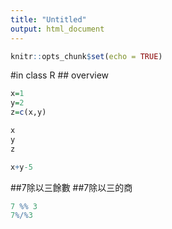 ```yaml
---
title: "Untitled"
output: html_document
---
```


```r
knitr::opts_chunk$set(echo = TRUE)
```

#in class R
## overview

```r
x=1
y=2
z=c(x,y)

x
y
z


```



```r
x+y-5
```


##7除以三餘數
##7除以三的商
```r

7 %% 3   
7%/%3    
```

